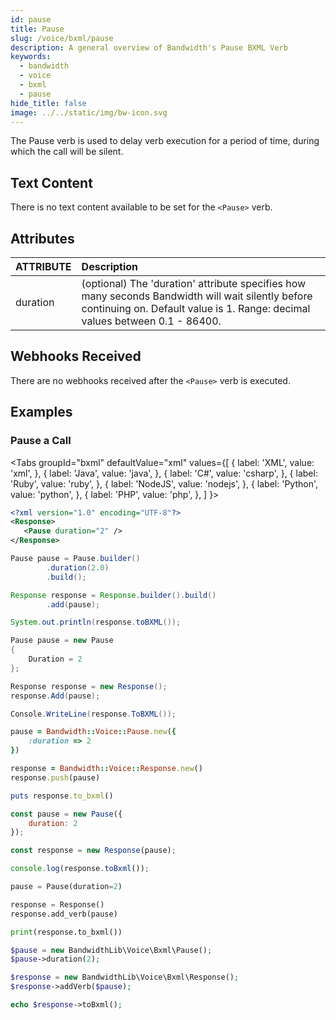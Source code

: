 ```yaml
---
id: pause
title: Pause
slug: /voice/bxml/pause
description: A general overview of Bandwidth's Pause BXML Verb
keywords:
  - bandwidth
  - voice
  - bxml
  - pause
hide_title: false
image: ../../static/img/bw-icon.svg
---
```



The Pause verb is used to delay verb execution for a period of time, during which the call will be silent.

## Text Content

There is no text content available to be set for the `<Pause>` verb.

## Attributes

| ATTRIBUTE | Description                                                                                            |
|:----------|:-------------------------------------------------------------------------------------------------------|
| duration  | (optional) The 'duration' attribute specifies how many seconds Bandwidth will wait silently before continuing on. Default value is 1. Range: decimal values between 0.1 - 86400. |


## Webhooks Received

There are no webhooks received after the `<Pause>` verb is executed.

## Examples

### Pause a Call

<Tabs
  groupId="bxml"
  defaultValue="xml"
  values={[
    { label: 'XML', value: 'xml', },
    { label: 'Java', value: 'java', },
    { label: 'C#', value: 'csharp', },
    { label: 'Ruby', value: 'ruby', },
    { label: 'NodeJS', value: 'nodejs', },
    { label: 'Python', value: 'python', },
    { label: 'PHP', value: 'php', },
  ]
}>
<TabItem value="xml">

```xml
<?xml version="1.0" encoding="UTF-8"?>
<Response>
   <Pause duration="2" />
</Response>
```

</TabItem>
<TabItem value="java">

```java
Pause pause = Pause.builder()
        .duration(2.0)
        .build();

Response response = Response.builder().build()
        .add(pause);

System.out.println(response.toBXML());
```

</TabItem>
<TabItem value="csharp">

```csharp
Pause pause = new Pause
{
    Duration = 2
};

Response response = new Response();
response.Add(pause);

Console.WriteLine(response.ToBXML());
```

</TabItem>
<TabItem value="ruby">

```ruby
pause = Bandwidth::Voice::Pause.new({
    :duration => 2
})

response = Bandwidth::Voice::Response.new()
response.push(pause)

puts response.to_bxml()
```

</TabItem>
<TabItem value="nodejs">

```js
const pause = new Pause({
    duration: 2
});

const response = new Response(pause);

console.log(response.toBxml());
```

</TabItem>
<TabItem value="python">

```python
pause = Pause(duration=2)

response = Response()
response.add_verb(pause)

print(response.to_bxml())
```

</TabItem>
<TabItem value="php">

```php
$pause = new BandwidthLib\Voice\Bxml\Pause();
$pause->duration(2);

$response = new BandwidthLib\Voice\Bxml\Response();
$response->addVerb($pause);

echo $response->toBxml();
```

</TabItem>
</Tabs>
